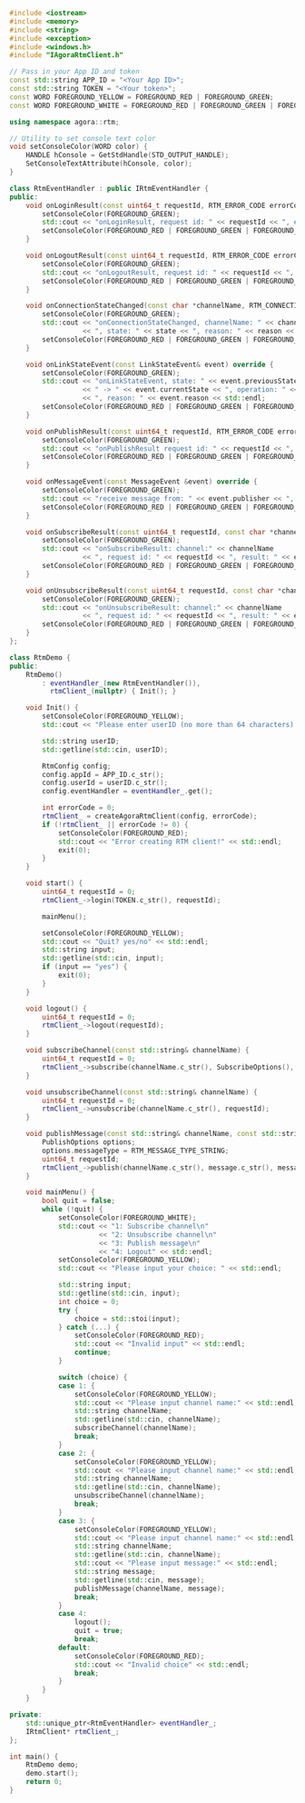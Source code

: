 ```cpp
#include <iostream>
#include <memory>
#include <string>
#include <exception>
#include <windows.h>
#include "IAgoraRtmClient.h"

// Pass in your App ID and token
const std::string APP_ID = "<Your App ID>";
const std::string TOKEN = "<Your token>";
const WORD FOREGROUND_YELLOW = FOREGROUND_RED | FOREGROUND_GREEN;
const WORD FOREGROUND_WHITE = FOREGROUND_RED | FOREGROUND_GREEN | FOREGROUND_BLUE;

using namespace agora::rtm;

// Utility to set console text color
void setConsoleColor(WORD color) {
    HANDLE hConsole = GetStdHandle(STD_OUTPUT_HANDLE);
    SetConsoleTextAttribute(hConsole, color);
}

class RtmEventHandler : public IRtmEventHandler {
public:
    void onLoginResult(const uint64_t requestId, RTM_ERROR_CODE errorCode) override {
        setConsoleColor(FOREGROUND_GREEN);
        std::cout << "onLoginResult, request id: " << requestId << ", errorCode: " << errorCode << std::endl;
        setConsoleColor(FOREGROUND_RED | FOREGROUND_GREEN | FOREGROUND_BLUE); // Reset color
    }

    void onLogoutResult(const uint64_t requestId, RTM_ERROR_CODE errorCode) override {
        setConsoleColor(FOREGROUND_GREEN);
        std::cout << "onLogoutResult, request id: " << requestId << ", errorCode: " << errorCode << std::endl;
        setConsoleColor(FOREGROUND_RED | FOREGROUND_GREEN | FOREGROUND_BLUE);
    }

    void onConnectionStateChanged(const char *channelName, RTM_CONNECTION_STATE state, RTM_CONNECTION_CHANGE_REASON reason) override {
        setConsoleColor(FOREGROUND_GREEN);
        std::cout << "onConnectionStateChanged, channelName: " << channelName
                  << ", state: " << state << ", reason: " << reason << std::endl;
        setConsoleColor(FOREGROUND_RED | FOREGROUND_GREEN | FOREGROUND_BLUE);
    }

    void onLinkStateEvent(const LinkStateEvent& event) override {
        setConsoleColor(FOREGROUND_GREEN);
        std::cout << "onLinkStateEvent, state: " << event.previousState
                  << " -> " << event.currentState << ", operation: " << event.operation
                  << ", reason: " << event.reason << std::endl;
        setConsoleColor(FOREGROUND_RED | FOREGROUND_GREEN | FOREGROUND_BLUE);
    }

    void onPublishResult(const uint64_t requestId, RTM_ERROR_CODE errorCode) override {
        setConsoleColor(FOREGROUND_GREEN);
        std::cout << "onPublishResult request id: " << requestId << ", result: " << errorCode << std::endl;
        setConsoleColor(FOREGROUND_RED | FOREGROUND_GREEN | FOREGROUND_BLUE);
    }

    void onMessageEvent(const MessageEvent &event) override {
        setConsoleColor(FOREGROUND_GREEN);
        std::cout << "receive message from: " << event.publisher << ", message: " << event.message << std::endl;
        setConsoleColor(FOREGROUND_RED | FOREGROUND_GREEN | FOREGROUND_BLUE);
    }

    void onSubscribeResult(const uint64_t requestId, const char *channelName, RTM_ERROR_CODE errorCode) override {
        setConsoleColor(FOREGROUND_GREEN);
        std::cout << "onSubscribeResult: channel:" << channelName
                  << ", request id: " << requestId << ", result: " << errorCode << std::endl;
        setConsoleColor(FOREGROUND_RED | FOREGROUND_GREEN | FOREGROUND_BLUE);
    }

    void onUnsubscribeResult(const uint64_t requestId, const char *channelName, RTM_ERROR_CODE errorCode) override {
        setConsoleColor(FOREGROUND_GREEN);
        std::cout << "onUnsubscribeResult: channel:" << channelName
                  << ", request id: " << requestId << ", result: " << errorCode << std::endl;
        setConsoleColor(FOREGROUND_RED | FOREGROUND_GREEN | FOREGROUND_BLUE);
    }
};

class RtmDemo {
public:
    RtmDemo()
        : eventHandler_(new RtmEventHandler()),
          rtmClient_(nullptr) { Init(); }

    void Init() {
        setConsoleColor(FOREGROUND_YELLOW);
        std::cout << "Please enter userID (no more than 64 characters):" << std::endl;

        std::string userID;
        std::getline(std::cin, userID);

        RtmConfig config;
        config.appId = APP_ID.c_str();
        config.userId = userID.c_str();
        config.eventHandler = eventHandler_.get();

        int errorCode = 0;
        rtmClient_ = createAgoraRtmClient(config, errorCode);
        if (!rtmClient_ || errorCode != 0) {
            setConsoleColor(FOREGROUND_RED);
            std::cout << "Error creating RTM client!" << std::endl;
            exit(0);
        }
    }

    void start() {
        uint64_t requestId = 0;
        rtmClient_->login(TOKEN.c_str(), requestId);

        mainMenu();

        setConsoleColor(FOREGROUND_YELLOW);
        std::cout << "Quit? yes/no" << std::endl;
        std::string input;
        std::getline(std::cin, input);
        if (input == "yes") {
            exit(0);
        }
    }

    void logout() {
        uint64_t requestId = 0;
        rtmClient_->logout(requestId);
    }

    void subscribeChannel(const std::string& channelName) {
        uint64_t requestId = 0;
        rtmClient_->subscribe(channelName.c_str(), SubscribeOptions(), requestId);
    }

    void unsubscribeChannel(const std::string& channelName) {
        uint64_t requestId = 0;
        rtmClient_->unsubscribe(channelName.c_str(), requestId);
    }

    void publishMessage(const std::string& channelName, const std::string& message) {
        PublishOptions options;
        options.messageType = RTM_MESSAGE_TYPE_STRING;
        uint64_t requestId;
        rtmClient_->publish(channelName.c_str(), message.c_str(), message.size(), options, requestId);
    }

    void mainMenu() {
        bool quit = false;
        while (!quit) {
            setConsoleColor(FOREGROUND_WHITE);
            std::cout << "1: Subscribe channel\n"
                      << "2: Unsubscribe channel\n"
                      << "3: Publish message\n"
                      << "4: Logout" << std::endl;
            setConsoleColor(FOREGROUND_YELLOW);
            std::cout << "Please input your choice: " << std::endl;

            std::string input;
            std::getline(std::cin, input);
            int choice = 0;
            try {
                choice = std::stoi(input);
            } catch (...) {
                setConsoleColor(FOREGROUND_RED);
                std::cout << "Invalid input" << std::endl;
                continue;
            }

            switch (choice) {
            case 1: {
                setConsoleColor(FOREGROUND_YELLOW);
                std::cout << "Please input channel name:" << std::endl;
                std::string channelName;
                std::getline(std::cin, channelName);
                subscribeChannel(channelName);
                break;
            }
            case 2: {
                setConsoleColor(FOREGROUND_YELLOW);
                std::cout << "Please input channel name:" << std::endl;
                std::string channelName;
                std::getline(std::cin, channelName);
                unsubscribeChannel(channelName);
                break;
            }
            case 3: {
                setConsoleColor(FOREGROUND_YELLOW);
                std::cout << "Please input channel name:" << std::endl;
                std::string channelName;
                std::getline(std::cin, channelName);
                std::cout << "Please input message:" << std::endl;
                std::string message;
                std::getline(std::cin, message);
                publishMessage(channelName, message);
                break;
            }
            case 4:
                logout();
                quit = true;
                break;
            default:
                setConsoleColor(FOREGROUND_RED);
                std::cout << "Invalid choice" << std::endl;
                break;
            }
        }
    }

private:
    std::unique_ptr<RtmEventHandler> eventHandler_;
    IRtmClient* rtmClient_;
};

int main() {
    RtmDemo demo;
    demo.start();
    return 0;
}
```